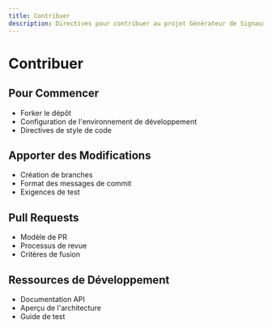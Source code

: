 ```yaml
---
title: Contribuer
description: Directives pour contribuer au projet Générateur de Signaux de Trading sur l'Or
---
```


# Contribuer

## Pour Commencer
- Forker le dépôt
- Configuration de l'environnement de développement
- Directives de style de code

## Apporter des Modifications
- Création de branches
- Format des messages de commit
- Exigences de test

## Pull Requests
- Modèle de PR
- Processus de revue
- Critères de fusion

## Ressources de Développement
- Documentation API
- Aperçu de l'architecture
- Guide de test
